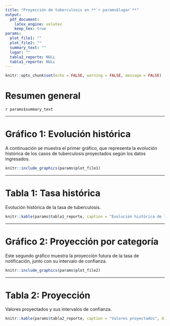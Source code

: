 ```yaml
---
title: "Proyección de tuberculosis en **`r params$lugar`**"
output: 
  pdf_document:
    latex_engine: xelatex
    keep_tex: true
params:
  plot_file1: ""
  plot_file2: ""
  summary_text: ""
  lugar: ""
  tabla2_reporte: NULL
  tabla1_reporte: NULL
---
```


```r
knitr::opts_chunk$set(echo = FALSE, warning = FALSE, message = FALSE)
```

# Resumen general

`r params$summary_text`

---

# Gráfico 1: Evolución histórica

A continuación se muestra el primer gráfico, que representa la evolución histórica de los casos de tuberculosis proyectados según los datos ingresados.

```r
knitr::include_graphics(params$plot_file1)
```

---

# Tabla 1: Tasa histórica

Evolución histórica de la tasa de tuberculosis.

```r
knitr::kable(params$tabla1_reporte, caption = "Evolución histórica de la tasa de tuberculosis", digits = 2)
```

---

# Gráfico 2: Proyección por categoría

Este segundo gráfico muestra la proyección futura de la tasa de notificación, junto con su intervalo de confianza.

```r
knitr::include_graphics(params$plot_file2)
```

---

# Tabla 2: Proyección

Valores proyectados y sus intervalos de confianza.

```r
knitr::kable(params$tabla2_reporte, caption = "Valores proyectados", digits = 2)
```
